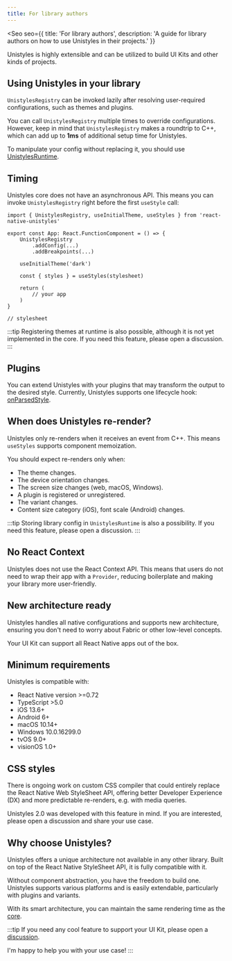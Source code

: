 ```yaml
---
title: For library authors
---
```



<Seo
    seo={{
        title: 'For library authors',
        description: 'A guide for library authors on how to use Unistyles in their projects.'
    }}
>

Unistyles is highly extensible and can be utilized to build UI Kits and other kinds of projects.

## Using Unistyles in your library

`UnistylesRegistry` can be invoked lazily after resolving user-required configurations, such as themes and plugins.

You can call `UnistylesRegistry` multiple times to override configurations.
However, keep in mind that `UnistylesRegistry` makes a roundtrip to C++, which can add up to **1ms** of additional setup time for Unistyles.

To manipulate your config without replacing it, you should use [UnistylesRuntime](/reference/unistyles-runtime/).

## Timing

Unistyles core does not have an asynchronous API.
This means you can invoke `UnistylesRegistry` right before the first `useStyle` call:

```tsx
import { UnistylesRegistry, useInitialTheme, useStyles } from 'react-native-unistyles'

export const App: React.FunctionComponent = () => {
    UnistylesRegistry
        .addConfig(...)
        .addBreakpoints(...)

    useInitialTheme('dark')

    const { styles } = useStyles(stylesheet)

    return (
        // your app
    )
}

// stylesheet
```

:::tip
Registering themes at runtime is also possible, although it is not yet implemented in the core.
If you need this feature, please open a discussion.
:::

## Plugins

You can extend Unistyles with your plugins that may transform the output to the desired style.
Currently, Unistyles supports one lifecycle hook: [onParsedStyle](/reference/plugins/).

## When does Unistyles re-render?

Unistyles only re-renders when it receives an event from C++. This means `useStyles` supports component memoization.

You should expect re-renders only when:
- The theme changes.
- The device orientation changes.
- The screen size changes (web, macOS, Windows).
- A plugin is registered or unregistered.
- The variant changes.
- Content size category (iOS), font scale (Android) changes.

:::tip
Storing library config in `UnistylesRuntime` is also a possibility.
If you need this feature, please open a discussion.
:::

## No React Context

Unistyles does not use the React Context API. This means that users do not need to wrap their app with a `Provider`,
reducing boilerplate and making your library more user-friendly.

## New architecture ready

Unistyles handles all native configurations and supports new architecture,
ensuring you don't need to worry about Fabric or other low-level concepts.

Your UI Kit can support all React Native apps out of the box.

## Minimum requirements

Unistyles is compatible with:
- React Native version >=0.72
- TypeScript >5.0
- iOS 13.6+
- Android 6+
- macOS 10.14+
- Windows 10.0.16299.0
- tvOS 9.0+
- visionOS 1.0+

## CSS styles

There is ongoing work on custom CSS compiler that could
entirely replace the React Native Web StyleSheet API,
offering better Developer Experience (DX) and more predictable re-renders, e.g. with media queries.

Unistyles 2.0 was developed with this feature in mind.
If you are interested, please open a discussion and share your use case.

## Why choose Unistyles?

Unistyles offers a unique architecture not available in any other library. Built on top of the React Native StyleSheet API, it is fully compatible with it.

Without component abstraction, you have the freedom to build one. Unistyles supports various platforms and is easily extendable, particularly with plugins and variants.

With its smart architecture, you can maintain the same rendering time as the [core](/start/benchmarks/).

:::tip
If you need any cool feature to support your UI Kit, please open a [discussion](https://github.com/jpudysz/react-native-unistyles/discussions).

I'm happy to help you with your use case!
:::

</Seo>
